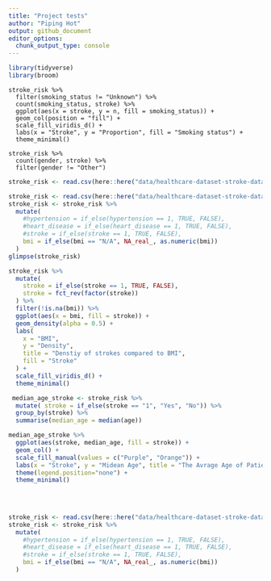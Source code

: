 ```yaml
---
title: "Project tests"
author: "Piping Hot"
output: github_document
editor_options: 
  chunk_output_type: console
---
```


```r
library(tidyverse)
library(broom)
```



```proposal-stuff
stroke_risk %>%
  filter(smoking_status != "Unknown") %>%
  count(smoking_status, stroke) %>%
  ggplot(aes(x = stroke, y = n, fill = smoking_status)) +
  geom_col(position = "fill") +
  scale_fill_viridis_d() +
  labs(x = "Stroke", y = "Proportion", fill = "Smoking status") +
  theme_minimal()
```

```propsal-stuff2
stroke_risk %>%
  count(gender, stroke) %>%
  filter(gender != "Other")
```


```r
stroke_risk <- read.csv(here::here("data/healthcare-dataset-stroke-data.csv"))
```

```r
stroke_risk <- read.csv(here::here("data/healthcare-dataset-stroke-data.csv"))
stroke_risk <- stroke_risk %>%
  mutate(
    #hypertension = if_else(hypertension == 1, TRUE, FALSE),
    #heart_disease = if_else(heart_disease == 1, TRUE, FALSE),
    #stroke = if_else(stroke == 1, TRUE, FALSE),
    bmi = if_else(bmi == "N/A", NA_real_, as.numeric(bmi))
  )
glimpse(stroke_risk)

stroke_risk %>%
  mutate(
    stroke = if_else(stroke == 1, TRUE, FALSE),
    stroke = fct_rev(factor(stroke))
  ) %>%
  filter(!is.na(bmi)) %>%
  ggplot(aes(x = bmi, fill = stroke)) +
  geom_density(alpha = 0.5) +
  labs(
    x = "BMI",
    y = "Density",
    title = "Denstiy of strokes compared to BMI",
    fill = "Stroke"
  ) +
  scale_fill_viridis_d() +
  theme_minimal()

```

```r
 median_age_stroke <- stroke_risk %>%
  mutate( stroke = if_else(stroke == "1", "Yes", "No")) %>%
  group_by(stroke) %>%
  summarise(median_age = median(age))

median_age_stroke %>%
  ggplot(aes(stroke, median_age, fill = stroke)) +
  geom_col() +
  scale_fill_manual(values = c("Purple", "Orange")) +
  labs(x = "Stroke", y = "Midean Age", title = "The Avrage Age of Patients who have had a Stroke") +
  theme(legend.position="none") +
  theme_minimal() 
  
  
  
```

```r
stroke_risk <- read.csv(here::here("data/healthcare-dataset-stroke-data.csv"))
stroke_risk <- stroke_risk %>%
  mutate(
    #hypertension = if_else(hypertension == 1, TRUE, FALSE),
    #heart_disease = if_else(heart_disease == 1, TRUE, FALSE),
    #stroke = if_else(stroke == 1, TRUE, FALSE),
    bmi = if_else(bmi == "N/A", NA_real_, as.numeric(bmi))
  )

```